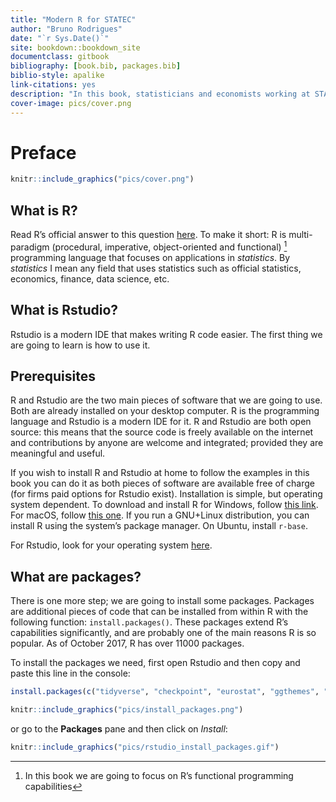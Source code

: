 ```yaml
---
title: "Modern R for STATEC"
author: "Bruno Rodrigues"
date: "`r Sys.Date()`"
site: bookdown::bookdown_site
documentclass: gitbook
bibliography: [book.bib, packages.bib]
biblio-style: apalike
link-citations: yes
description: "In this book, statisticians and economists working at STATEC will learn how use R for their needs. Importing data, computing descriptive statistics, running regressions and generating reports are some of the topics covered. No previous experience with R is needed."
cover-image: pics/cover.png
---
```


# Preface {-}


```r
knitr::include_graphics("pics/cover.png")
```

## What is R? {-}

Read R's official answer to this question
[here](https://cran.r-project.org/doc/FAQ/R-FAQ.html#What-is-R_003f). To make it short: R is
multi-paradigm (procedural, imperative, object-oriented and functional) ^[In this book we are going
to focus on R's functional programming capabilities] programming language that
focuses on applications in *statistics*. By *statistics* I mean any field that uses statistics such
as official statistics, economics, finance, data science, etc.

## What is Rstudio? {-}

Rstudio is a modern IDE that makes writing R code easier. The first
thing we are going to learn is how to use it.

## Prerequisites {-}

R and Rstudio are the two main pieces of software that we are going to use. Both are already installed
on your desktop computer. R is the programming language and Rstudio is a modern IDE for it.
R and Rstudio are both open source: this means that the source code is freely available on the internet
and contributions by anyone are welcome and integrated; provided they are meaningful and useful.

If you wish to install R and Rstudio at home to follow the examples in this book you can do it as
both pieces of software are available free of charge (for firms paid options for Rstudio exist).
Installation is simple, but operating system dependent. To download and install R for Windows,
follow [this link](https://cloud.r-project.org/bin/windows/base/).
For macOS, follow [this one](https://cloud.r-project.org/bin/macosx/). If you run a GNU+Linux
distribution, you can install R using the system's package manager. On Ubuntu, install `r-base`.

For Rstudio, look for your operating system [here](https://www.rstudio.com/products/rstudio/download/#download).

## What are packages? {-}

There is one more step; we are going to install some packages. Packages are additional pieces of
code that can be installed from within R with the following function: `install.packages()`. These
packages extend R's capabilities significantly, and are probably one of the main reasons R is so
popular. As of October 2017, R has over 11000 packages.

To install the packages we need, first open Rstudio and then copy and paste this line in the console:

```r
install.packages(c("tidyverse", "checkpoint", "eurostat", "ggthemes", "janitor", "openxlsx"))
```

```r
knitr::include_graphics("pics/install_packages.png")
```

or go to the **Packages** pane and then click on *Install*:

```r
knitr::include_graphics("pics/rstudio_install_packages.gif")
```
